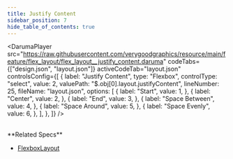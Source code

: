 ```yaml
---
title: Justify Content
sidebar_position: 7
hide_table_of_contents: true
---
```


<DarumaPlayer
  src="https://raw.githubusercontent.com/verygoodgraphics/resource/main/feature/flex_layout/flex_layout__justify_content.daruma"
  codeTabs={["design.json", "layout.json"]}
  activeCodeTab="layout.json"
  controlsConfig={[
    {
      label: "Justify Content",
      type: "Flexbox",
      controlType: "select",
      value: 2,
      valuePath: "$.obj[0].layout.justifyContent",
      lineNumber: 25,
      fileName: "layout.json",
      options: [
        {
          label: "Start",
          value: 1,
        },
        {
          label: "Center",
          value: 2,
        },
        {
          label: "End",
          value: 3,
        },
        {
          label: "Space Between",
          value: 4,
        },
        {
          label: "Space Around",
          value: 5,
        },
        {
          label: "Space Evenly",
          value: 6,
        },
      ],
    },
  ]}
/>

<br />
**Related Specs**

- [FlexboxLayout](/specs/layout/flexbox-layout#justifycontent)
